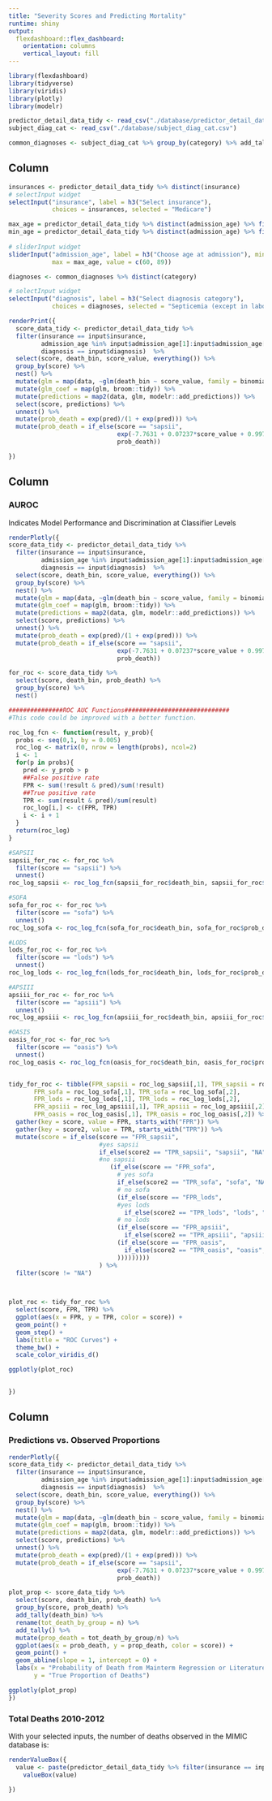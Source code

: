 ```yaml
---
title: "Severity Scores and Predicting Mortality"
runtime: shiny
output: 
  flexdashboard::flex_dashboard:
    orientation: columns
    vertical_layout: fill
---
```


```r
library(flexdashboard)
library(tidyverse)
library(viridis)
library(plotly)
library(modelr)

predictor_detail_data_tidy <- read_csv("./database/predictor_detail_data_tidy.csv")
subject_diag_cat <- read_csv("./database/subject_diag_cat.csv")

common_diagnoses <- subject_diag_cat %>% group_by(category) %>% add_tally %>% select(category, n) %>% distinct(category, .keep_all = TRUE) %>% ungroup() %>%  top_n(50)

```

Column {.sidebar}
-----------------------------------------------------------------------

```r

insurances <- predictor_detail_data_tidy %>% distinct(insurance)
# selectInput widget
selectInput("insurance", label = h3("Select insurance"),
            choices = insurances, selected = "Medicare")

max_age = predictor_detail_data_tidy %>% distinct(admission_age) %>% filter(admission_age %in% 5:100) %>%  max()
min_age = predictor_detail_data_tidy %>% distinct(admission_age) %>% filter(admission_age %in% 1:100) %>%  min()
  
# sliderInput widget
sliderInput("admission_age", label = h3("Choose age at admission"), min = min_age, 
            max = max_age, value = c(60, 89))

diagnoses <- common_diagnoses %>% distinct(category)

# selectInput widget
selectInput("diagnosis", label = h3("Select diagnosis category"),
            choices = diagnoses, selected = "Septicemia (except in labor)")

renderPrint({
  score_data_tidy <- predictor_detail_data_tidy %>% 
  filter(insurance == input$insurance,
         admission_age %in% input$admission_age[1]:input$admission_age[2],
         diagnosis == input$diagnosis)  %>% 
  select(score, death_bin, score_value, everything()) %>% 
  group_by(score) %>% 
  nest() %>% 
  mutate(glm = map(data, ~glm(death_bin ~ score_value, family = binomial, data = .))) %>% 
  mutate(glm_coef = map(glm, broom::tidy)) %>% 
  mutate(predictions = map2(data, glm, modelr::add_predictions)) %>% 
  select(score, predictions) %>% 
  unnest() %>% 
  mutate(prob_death = exp(pred)/(1 + exp(pred))) %>% 
  mutate(prob_death = if_else(score == "sapsii", 
                              exp(-7.7631 + 0.07237*score_value + 0.9971*log(1 + score_value))/(1 + exp(-7.7631 +  0.07237*score_value + 0.9971*log(1 + score_value))), 
                              prob_death))

})
```

Column {data-width=500}
-----------------------------------------------------------------------

### AUROC 

Indicates Model Performance and Discrimination at Classifier Levels

```r
renderPlotly({
score_data_tidy <- predictor_detail_data_tidy %>% 
  filter(insurance == input$insurance,
         admission_age %in% input$admission_age[1]:input$admission_age[2],
         diagnosis == input$diagnosis)  %>% 
  select(score, death_bin, score_value, everything()) %>% 
  group_by(score) %>% 
  nest() %>% 
  mutate(glm = map(data, ~glm(death_bin ~ score_value, family = binomial, data = .))) %>% 
  mutate(glm_coef = map(glm, broom::tidy)) %>% 
  mutate(predictions = map2(data, glm, modelr::add_predictions)) %>% 
  select(score, predictions) %>% 
  unnest() %>% 
  mutate(prob_death = exp(pred)/(1 + exp(pred))) %>% 
  mutate(prob_death = if_else(score == "sapsii", 
                              exp(-7.7631 + 0.07237*score_value + 0.9971*log(1 + score_value))/(1 + exp(-7.7631 +  0.07237*score_value + 0.9971*log(1 + score_value))), 
                              prob_death))

for_roc <- score_data_tidy %>% 
  select(score, death_bin, prob_death) %>% 
  group_by(score) %>% 
  nest()

###############ROC AUC Functions#############################
#This code could be improved with a better function.

roc_log_fcn <- function(result, y_prob){
  probs <- seq(0,1, by = 0.005)
  roc_log <- matrix(0, nrow = length(probs), ncol=2)
  i <- 1
  for(p in probs){
    pred <- y_prob > p
    ##False positive rate
    FPR <- sum(!result & pred)/sum(!result)
    ##True positive rate
    TPR <- sum(result & pred)/sum(result)
    roc_log[i,] <- c(FPR, TPR)
    i <- i + 1
  }
  return(roc_log)
}

#SAPSII
sapsii_for_roc <- for_roc %>% 
  filter(score == "sapsii") %>% 
  unnest() 
roc_log_sapsii <- roc_log_fcn(sapsii_for_roc$death_bin, sapsii_for_roc$prob_death)

#SOFA
sofa_for_roc <- for_roc %>% 
  filter(score == "sofa") %>% 
  unnest() 
roc_log_sofa <- roc_log_fcn(sofa_for_roc$death_bin, sofa_for_roc$prob_death)

#LODS
lods_for_roc <- for_roc %>% 
  filter(score == "lods") %>% 
  unnest() 
roc_log_lods <- roc_log_fcn(lods_for_roc$death_bin, lods_for_roc$prob_death)

#APSIII
apsiii_for_roc <- for_roc %>% 
  filter(score == "apsiii") %>% 
  unnest() 
roc_log_apsiii <- roc_log_fcn(apsiii_for_roc$death_bin, apsiii_for_roc$prob_death)

#OASIS
oasis_for_roc <- for_roc %>% 
  filter(score == "oasis") %>% 
  unnest() 
roc_log_oasis <- roc_log_fcn(oasis_for_roc$death_bin, oasis_for_roc$prob_death)


tidy_for_roc <- tibble(FPR_sapsii = roc_log_sapsii[,1], TPR_sapsii = roc_log_sapsii[,2],
       FPR_sofa = roc_log_sofa[,1], TPR_sofa = roc_log_sofa[,2],
       FPR_lods = roc_log_lods[,1], TPR_lods = roc_log_lods[,2],
       FPR_apsiii = roc_log_apsiii[,1], TPR_apsiii = roc_log_apsiii[,2],
       FPR_oasis = roc_log_oasis[,1], TPR_oasis = roc_log_oasis[,2]) %>% 
  gather(key = score, value = FPR, starts_with("FPR")) %>% 
  gather(key = score2, value = TPR, starts_with("TPR")) %>% 
  mutate(score = if_else(score == "FPR_sapsii", 
                         #yes sapsii
                         if_else(score2 == "TPR_sapsii", "sapsii", "NA"),
                         #no sapsii 
                            (if_else(score == "FPR_sofa", 
                              # yes sofa 
                              if_else(score2 == "TPR_sofa", "sofa", "NA"), 
                              # no sofa
                              (if_else(score == "FPR_lods",
                              #yes lods
                                if_else(score2 == "TPR_lods", "lods", "NA"),
                              # no lods
                              (if_else(score == "FPR_apsiii",
                                if_else(score2 == "TPR_apsiii", "apsiii", "NA"), 
                              (if_else(score == "FPR_oasis", 
                                if_else(score2 == "TPR_oasis", "oasis", "NA"), "NA"
                              )))))))))
                         ) %>% 
  filter(score != "NA")


 
plot_roc <- tidy_for_roc %>% 
  select(score, FPR, TPR) %>% 
  ggplot(aes(x = FPR, y = TPR, color = score)) +
  geom_point() +
  geom_step() +
  labs(title = "ROC Curves") +
  theme_bw() +
  scale_color_viridis_d()

ggplotly(plot_roc)
  

})


```

Column {data-width=500}
-----------------------------------------------------------------------

### Predictions vs. Observed Proportions

```r
renderPlotly({
score_data_tidy <- predictor_detail_data_tidy %>% 
  filter(insurance == input$insurance,
         admission_age %in% input$admission_age[1]:input$admission_age[2],
         diagnosis == input$diagnosis)  %>% 
  select(score, death_bin, score_value, everything()) %>% 
  group_by(score) %>% 
  nest() %>% 
  mutate(glm = map(data, ~glm(death_bin ~ score_value, family = binomial, data = .))) %>% 
  mutate(glm_coef = map(glm, broom::tidy)) %>% 
  mutate(predictions = map2(data, glm, modelr::add_predictions)) %>% 
  select(score, predictions) %>% 
  unnest() %>% 
  mutate(prob_death = exp(pred)/(1 + exp(pred))) %>% 
  mutate(prob_death = if_else(score == "sapsii", 
                              exp(-7.7631 + 0.07237*score_value + 0.9971*log(1 + score_value))/(1 + exp(-7.7631 +  0.07237*score_value + 0.9971*log(1 + score_value))), 
                              prob_death))

plot_prop <- score_data_tidy %>% 
  select(score, death_bin, prob_death) %>% 
  group_by(score, prob_death) %>%
  add_tally(death_bin) %>% 
  rename(tot_death_by_group = n) %>% 
  add_tally() %>% 
  mutate(prop_death = tot_death_by_group/n) %>% 
  ggplot(aes(x = prob_death, y = prop_death, color = score)) + 
  geom_point() +
  geom_abline(slope = 1, intercept = 0) +
  labs(x = "Probability of Death from Mainterm Regression or Literature Value",
       y = "True Proportion of Deaths") 

ggplotly(plot_prop)
})

```

### Total Deaths 2010-2012 {.value-box}

With your selected inputs, the number of deaths observed in the MIMIC database is: 
```r

renderValueBox({ 
  value <- paste(predictor_detail_data_tidy %>% filter(insurance == input$insurance, admission_age %in% input$admission_age[1]:input$admission_age[2], diagnosis == input$diagnosis) %>% summarize(sum(death_bin)))
    valueBox(value)

})
```